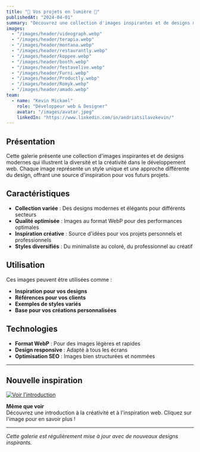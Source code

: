 ```yaml
---
title: "🌟 Vos projets en lumière 🌟"
publishedAt: "2024-04-01"
summary: "Découvrez une collection d'images inspirantes et de designs modernes qui illustrent la diversité et la créativité dans le développement web."
images:
  - "/images/header/videograph.webp"
  - "/images/header/terapia.webp"
  - "/images/header/montana.webp"
  - "/images/header/restaurantly.webp"
  - "/images/header/koppee.webp"
  - "/images/header/booth.webp"
  - "/images/header/festavelive.webp"
  - "/images/header/Furni.webp"
  - "/images/header/Productly.webp"
  - "/images/header/Romyk.webp"
  - "/images/header/amado.webp"
team:
  - name: "Kevin Mickael"
    role: "Développeur web & Designer"
    avatar: "/images/avatar.jpeg"
    linkedIn: "https://www.linkedin.com/in/andriatsilavokevin/"
---
```


## Présentation

Cette galerie présente une collection d'images inspirantes et de designs modernes qui illustrent la diversité et la créativité dans le développement web. Chaque image représente un style unique et une approche différente du design, offrant une source d'inspiration pour vos futurs projets.

## Caractéristiques

- **Collection variée** : Des designs modernes et élégants pour différents secteurs
- **Qualité optimisée** : Images au format WebP pour des performances optimales
- **Inspiration créative** : Source d'idées pour vos projets personnels et professionnels
- **Styles diversifiés** : Du minimaliste au coloré, du professionnel au créatif

## Utilisation

Ces images peuvent être utilisées comme :
- **Inspiration pour vos designs**
- **Références pour vos clients**
- **Exemples de styles variés**
- **Base pour vos créations personnalisées**

## Technologies

- **Format WebP** : Pour des images légères et rapides
- **Design responsive** : Adapté à tous les écrans
- **Optimisation SEO** : Images bien structurées et nommées

---

## Nouvelle inspiration

[![Voir l'introduction](/images/projects/theplaza.png)](/blog/introduction)

**Même que voir**<br/>
Découvrez une introduction à la créativité et à l'inspiration web. Cliquez sur l'image pour en savoir plus !

---

*Cette galerie est régulièrement mise à jour avec de nouveaux designs inspirants.* 